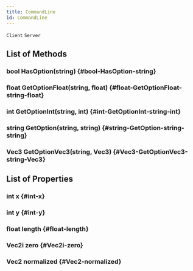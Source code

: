 ```yaml
---
title: CommandLine
id: CommandLine
---
```

`Client`
`Server`

## List of Methods

### bool HasOption(string) {#bool-HasOption-string}

### float GetOptionFloat(string, float) {#float-GetOptionFloat-string-float}

### int GetOptionInt(string, int) {#int-GetOptionInt-string-int}

### string GetOption(string, string) {#string-GetOption-string-string}

### Vec3 GetOptionVec3(string, Vec3) {#Vec3-GetOptionVec3-string-Vec3}

## List of Properties

### int x {#int-x}

### int y {#int-y}

### float length {#float-length}

### Vec2i zero {#Vec2i-zero}

### Vec2 normalized {#Vec2-normalized}

